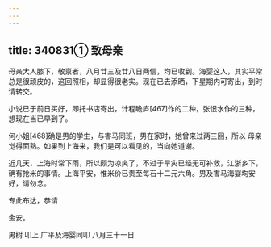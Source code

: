 ```yaml
---
---
---
```

title: 340831① 致母亲
---




母亲大人膝下，敬禀者，八月廿三及廿八日两信，均已收到。海婴这人，其实平常总是很顽皮的，这回照相，却显得很老实。现在已去添晒，下星期内可寄出，到时请转交。

小说已于前日买好，即托书店寄出，计程瞻庐[467]作的二种，张恨水作的三种，想现在当已早到了。

何小姐[468]确是男的学生，与害马同班，男在家时，她曾来过两三回，所以 母亲觉得面熟。如果到上海来，我们是可以看见的，当向她道谢。

近几天，上海时常下雨，所以颇为凉爽了，不过于旱灾已经无可补救，江浙乡下，确有抢米的事情。上海平安，惟米价已贵至每石十二元六角。男及害马海婴均安好，请勿念。

专此布达，恭请

金安。

男树 叩上 广平及海婴同叩 八月三十一日